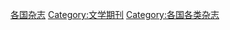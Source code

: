 {{Categories by country|nocat}}

[[Category:各国杂志|]]
[[Category:文学期刊|Category:文学期刊]]
[[Category:各国各类杂志|Category:各国各类杂志]]